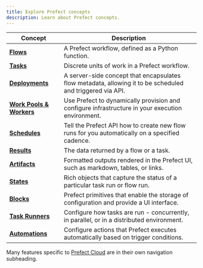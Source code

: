 ```yaml
---
title: Explore Prefect concepts
description: Learn about Prefect concepts.
---
```


| Concept                                            | Description                                                                                                                 |
| -------------------------------------------------- | --------------------------------------------------------------------------------------------------------------------------- |
| __[Flows](/concepts/flows)__                       | A Prefect workflow, defined as a Python function.             |
| __[Tasks](/concepts/tasks)__                       | Discrete units of work in a Prefect workflow.                |
| __[Deployments](/concepts/deployments)__           | A server-side concept that encapsulates flow metadata, allowing it to be scheduled and triggered via API. |
| __[Work Pools & Workers](/concepts/work-pools)__   | Use Prefect to dynamically provision and configure infrastructure in your execution environment.    |
| __[Schedules](/concepts/schedules)__               | Tell the Prefect API how to create new flow runs for you automatically on a specified cadence.     |
| __[Results](/concepts/results)__                   | The data returned by a flow or a task.                                 |
| __[Artifacts](/concepts/artifacts)__               | Formatted outputs rendered in the Prefect UI, such as markdown, tables, or links.  
| __[States](/concepts/states)__                     | Rich objects that capture the status of a particular task run or flow run.                                                                            |
| __[Blocks](/concepts/blocks)__                     | Prefect primitives that enable the storage of configuration and provide a UI interface.          |
| __[Task Runners](/concepts/task-runners)__         | Configure how tasks are run - concurrently, in parallel, or in a distributed environment. |
| __[Automations](/concepts/automations)__           | Configure actions that Prefect executes automatically based on trigger conditions.         |


Many features specific to [Prefect Cloud](/cloud/) are in their own navigation subheading.
